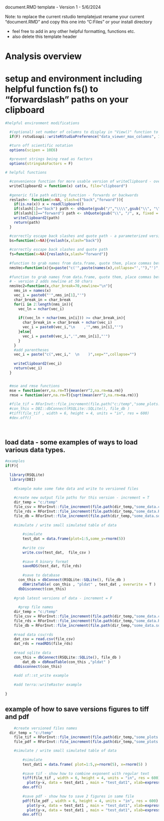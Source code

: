   document.RMD template - Version 1 - 5/6/2024 
  
  Note: to replace the current rstudio templatejust rename your current "document.RMD" and copy this one into "C:\Program Files\RStudio\resources\app\resources\templates" or your install directory 
  
  - feel free to add in any other helpful formatting, functions etc.
  - also delete this template header



# Analysis overview 



# setup and environment including helpful function fs() to "forwardslash" paths on your clipboard

```r

#helpful environment modifications

  #(optional) set number of columns to display in "View()" function to 1000 - revert to 50 if you don't like the behavior
  if(F) rstudioapi::writeRStudioPreference("data_viewer_max_columns", 1000L)

  #turn off scientific notation 
  options(scipen = 10E6)
  
  #prevent strings being read as factors
  options(stringsAsFactors = F)

# helpful functions

  #convenience function for more usable version of writeClipboard - overcomes newline issues
  writeClipboard2 = function(x) cat(x, file="clipboard")
  
  #generic file path editing function - forwards or backwards
  reslash<- function(x=NA, slash=c("back","forward")){
    if(is.na(x)) x = readClipboard()
    if(slash[1]=="back") path <- shQuote(gsub("/","\\\\",gsub("\\", "\\\\", x, fixed = TRUE), fixed = TRUE))
    if(slash[1]=="forward") path <- shQuote(gsub("\\", "/", x, fixed = TRUE))
    writeClipboard2(path)
    return(path)
  }

  #correctly escape back slashes and quote path - a parameterized version o f   
  bs=function(x=NA){reslash(x,slash="back")}
  
  #correctly escape back slashes and quote path   
  fs=function(x=NA){reslash(x,slash="forward")}
  
  #function to grab names from data.frame, quote them, place commas between them, and send to clipboard
  nmsVec=function(x){x=paste("c('",paste(names(x),collapse="','"),"')",sep=""); writeClipboard2(x);return(x)}
  
  #function to grab names from data.frame, quote them, place commas between them, and send to clipboard
  # - version 2 adds newline at 50 chars
  nmsVec2=function(x,char_break=70,newline="\n"){
    nms_in = names(x)
    vec_i = paste0("'",nms_in[1],"'")
    char_break_in = char_break
    for(i in 2:length(nms_in)){
      vec_ln = nchar(vec_i)
      
      if((vec_ln + nchar(nms_in[i])) >= char_break_in){
        char_break_in = char_break + nchar(vec_i) 
        vec_i = paste0(vec_i,"\n    ,'",nms_in[i],"'")
      }else{
        vec_i = paste0(vec_i,",'",nms_in[i],"'")
      }
    }
    #add parentheses  
    vec_i = paste("c(",vec_i,"  \n    )",sep="",collapse="")
    
    writeClipboard2(vec_i)
    return(vec_i)
  }


  #mse and rmse functions
  mse = function(err,na.rm=T){mean(err^2,na.rm=na.rm)} 
  rmse = function(err,na.rm=T){sqrt(mean(err^2,na.rm=na.rm))}   
  
  #file_tif = RForInvt::file_increment(file.path("c:/temp","some_plots.tif"), increment=T)
  #con_this = DBI::dbConnect(RSQLite::SQLite(), file_db )
  #tiff(file_tif , width = 6, height = 4, units = "in", res = 600)
  #dev.off()
  
  
```

## load data - some examples of ways to load various data types. 

```r

#examples
if(F){ 
	
  library(RSQLite)
  library(DBI)
	
	#Example make some fake data and write to versioned files 
  
  	#create new output file paths for this version - increment = T  
    dir_temp = "c:/temp"
  	file_csv = RForInvt::file_increment(file.path(dir_temp,"some_data.csv"), increment=T)
  	file_rds = RForInvt::file_increment(file.path(dir_temp,"some_data.RDS"), increment=T)
  	file_db = RForInvt::file_increment(file.path(dir_temp,"some_data.sqlite"), increment=T)
  	
  	#simulate / write small simulated table of data
  	
  		#simulate
  		test_dat = data.frame(plot=1:5,some_y=rnorm(5))
  		
  		#write csv
  		write.csv(test_dat,  file_csv )
  		
  		#save R binary format
  		saveRDS(test_dat, file_rds)
  		
  		#save to database
  	  con_this = dbConnect(RSQLite::SQLite(), file_db )
  	  	dbWriteTable( con_this , "pldat" , test_dat , overwrite = T )
  	  dbDisconnect(con_this)  
	
	#grab latest versions of data - increment = F
	  
	  #prep file names
    dir_temp = "c:/temp"
  	file_csv = RForInvt::file_increment(file.path(dir_temp,"some_data.csv"), increment=F)
  	file_rds = RForInvt::file_increment(file.path(dir_temp,"some_data.RDS"), increment=F)
  	file_db = RForInvt::file_increment(file.path(dir_temp,"some_data.sqlite"), increment=F)
  	
  	#read data csv/rds
  	dat_csv = read.csv(file_csv)
  	dat_rds = readRDS(file_rds)
  	
  	#read sqlite data
    con_this = dbConnect(RSQLite::SQLite(), file_db )
    	dat_db = dbReadTable(con_this ,"pldat" )
    dbDisconnect(con_this)  
    
    #add sf::st_write example
    
    #add terra::writeRaster example
    
}


```

## example of how to save versions figures to tiff and pdf

```r

	#create versioned files names
  dir_temp = "c:/temp"
	file_tif = RForInvt::file_increment(file.path(dir_temp,"some_plots.tif"), increment=T)
	file_pdf = RForInvt::file_increment(file.path(dir_temp,"some_plots.pdf"), increment=T)

	#simulate / write small simulated table of data
	
		#simulate
		test_dat1 = data.frame( plot=1:5,y=rnorm(5), x=rnorm(5) )
		
		#save tif - show how to combine exponent with regular text
		tiff(file_tif , width = 6, height = 4, units = "in", res = 600)
		  plot(y~x, data = test_dat1 , main = "test_dat1", xlab=expression(paste("bigfoot height ",cm^2)), ylab="ft")
		dev.off()
		
		#save pdf - show how to save 2 figures in same file
		pdf(file_pdf , width = 6, height = 4, units = "in", res = 600)
		  plot(y~x, data = test_dat1 , main = "test_dat1", xlab=expression(paste("bigfoot height ",cm^2)), ylab="ft")
		  plot(y~x, data = test_dat1 , main = "test_dat1", xlab=expression(paste("bigfoot height ",cm^2)), ylab="ft")
		dev.off()



```

## 

```r

```

## 

```r

```

## 

```r

```


## 

```r

```

## 

```r

```

## 

```r

```
